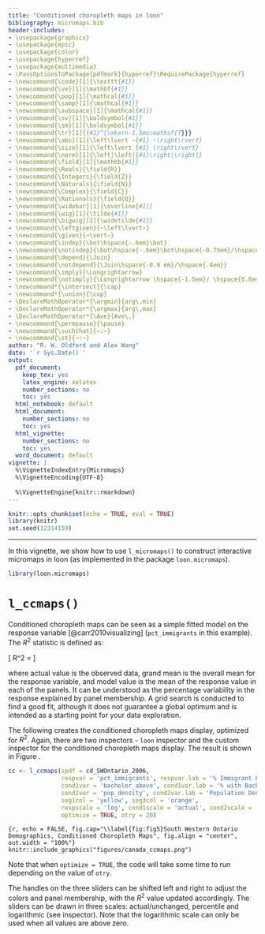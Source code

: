 ```yaml
---
title: "Conditioned choropleth maps in loon"
bibliography: micromaps.bib
header-includes:
- \usepackage{graphicx}
- \usepackage{epic}
- \usepackage{color}
- \usepackage{hyperref}
- \usepackage{multimedia}
- \PassOptionsToPackage{pdfmark}{hyperref}\RequirePackage{hyperref}
- \newcommand{\code}[1]{\texttt{#1}}
- \newcommand{\ve}[1]{\mathbf{#1}}
- \newcommand{\pop}[1]{\mathcal{#1}}
- \newcommand{\samp}[1]{\mathcal{#1}}
- \newcommand{\subspace}[1]{\mathcal{#1}}
- \newcommand{\sv}[1]{\boldsymbol{#1}}
- \newcommand{\sm}[1]{\boldsymbol{#1}}
- \newcommand{\tr}[1]{{#1}^{\mkern-1.5mu\mathsf{T}}}
- \newcommand{\abs}[1]{\left\lvert ~{#1} ~\right\rvert}
- \newcommand{\size}[1]{\left\lvert {#1} \right\rvert}
- \newcommand{\norm}[1]{\left|\left|{#1}\right|\right|}
- \newcommand{\field}[1]{\mathbb{#1}}
- \newcommand{\Reals}{\field{R}}
- \newcommand{\Integers}{\field{Z}}
- \newcommand{\Naturals}{\field{N}}
- \newcommand{\Complex}{\field{C}}
- \newcommand{\Rationals}{\field{Q}}
- \newcommand{\widebar}[1]{\overline{#1}}
- \newcommand{\wig}[1]{\tilde{#1}}
- \newcommand{\bigwig}[1]{\widetilde{#1}}
- \newcommand{\leftgiven}{~\left\lvert~}
- \newcommand{\given}{~\vert~}
- \newcommand{\indep}{\bot\hspace{-.6em}\bot}
- \newcommand{\notindep}{\bot\hspace{-.6em}\bot\hspace{-0.75em}/\hspace{.4em}}
- \newcommand{\depend}{\Join}
- \newcommand{\notdepend}{\Join\hspace{-0.9 em}/\hspace{.4em}}
- \newcommand{\imply}{\Longrightarrow}
- \newcommand{\notimply}{\Longrightarrow \hspace{-1.5em}/ \hspace{0.8em}}
- \newcommand*{\intersect}{\cap}
- \newcommand*{\union}{\cup}
- \DeclareMathOperator*{\argmin}{arg\,min}
- \DeclareMathOperator*{\argmax}{arg\,max}
- \DeclareMathOperator*{\Ave}{Ave\,}
- \newcommand{\permpause}{\pause}
- \newcommand{\suchthat}{~:~}
- \newcommand{\st}{~:~} 
author: "R. W. Oldford and Alex Wang"
date: '`r Sys.Date()`'
output:
  pdf_document:
    keep_tex: yes
    latex_engine: xelatex
    number_sections: no
    toc: yes
  html_notebook: default
  html_document:
    number_sections: no
    toc: yes
  html_vignette:
    number_sections: no
    toc: yes
  word_document: default
vignette: |
  %\VignetteIndexEntry{Micromaps} 
  %\VignetteEncoding{UTF-8}
  
  %\VignetteEngine{knitr::rmarkdown} 
---
```

  
```r
knitr::opts_chunk$set(echo = TRUE, eval = TRUE)
library(knitr)
set.seed(12314159)
```

---

$\renewcommand{\tr}[1]{{#1}^{\mkern-1.5mu\mathsf{T}}}$
$\renewcommand{\ve}[1]{\mathbf{#1}}$
$\renewcommand{\sv}[1]{\boldsymbol{#1}}$
$\renewcommand{\pop}[1]{\mathcal{#1}}$
$\renewcommand{\samp}[1]{\mathcal{#1}}$
$\renewcommand{\imply}{\Longrightarrow}$
$\renewcommand{\given}{~\vert~}$
$\renewcommand{\suchthat}{~:~}$
$\renewcommand{\widebar}[1]{\overline{#1}}$
$\renewcommand{\wig}[1]{\tilde{#1}}$
$\renewcommand{\bigwig}[1]{\widetilde{#1}}$
$\renewcommand{\field}[1]{\mathbb{#1}}$
$\renewcommand{\Reals}{\field{R}}$
$\renewcommand{\abs}[1]{\left\lvert ~{#1} ~\right\rvert}$
$\renewcommand{\size}[1]{\left\lvert {#1} \right\rvert}$
$\renewcommand{\tr}[1]{{#1}^{\mkern-1.5mu\mathsf{T}}}$
$\renewcommand{\norm}[1]{\left|\left|{#1}\right|\right|}$
$\renewcommand{\intersect}{\cap}$
$\renewcommand{\union}{\cup}$

In this vignette, we show how to use `l_micromaps()` to construct interactive micromaps in loon   (as implemented in the package `loon.micromaps`).

```r
library(loon.micromaps)
```

# `l_ccmaps()`

Conditioned choropleth maps can be seen as a simple fitted model on the response variable [@carr2010visualizing] (```pct_immigrants``` in this example). The $R^2$ statistic is defined as:

\[ R^2 = \frac{\sum_{i=1}^n (\textrm{model value}_i - \textrm{grand mean})^2}{\sum_{i=1}^n (\textrm{actual value}_i - \textrm{grand mean})^2}\textrm{ ,} \]

where actual value is the observed data, grand mean is the overall mean for the response variable, and model value is the mean of the response value in each of the panels. It can be understood as the percentage variability in the response explained by panel membership. A grid search is conducted to find a good fit, although it does not guarantee a global optimum and is intended as a starting point for your data exploration. 

The following creates the conditioned choropleth maps display, optimized for $R^2$. Again, there are two inspectors - `loon` inspector and the custom inspector for the conditioned choropleth maps display. The result is shown in Figure \ref{fig:fig5}. 

```r
cc <- l_ccmaps(spdf = cd_SWOntario_2006,
               respvar = 'pct_immigrants', respvar.lab = '% Immigrant Population',
               cond1var = 'bachelor_above', cond1var.lab = '% with Bachelor Education',
               cond2var = 'pop_density', cond2var.lab = 'Population Density',
               seg1col = 'yellow', seg3col = 'orange',
               respscale = 'log', cond1scale = 'actual', cond2scale = 'log',
               optimize = TRUE, otry = 20)
```

```{r, echo = FALSE, fig.cap="\\label{fig:fig5}South Western Ontario Demographics, Conditioned Choropleth Maps", fig.align = "center", out.width = "100%"}
knitr::include_graphics("figures/canada_ccmaps.png")
```

Note that when ```optimize = TRUE```, the code will take some time to run depending on the value of ```otry```. 

The handles on the three sliders can be shifted left and right to adjust the colors and panel membership, with the $R^2$ value updated accordingly. The sliders can be drawn in three scales: actual/unchanged, percentile and logarithmic (see inspector). Note that the logarithmic scale can only be used when all values are above zero. 
